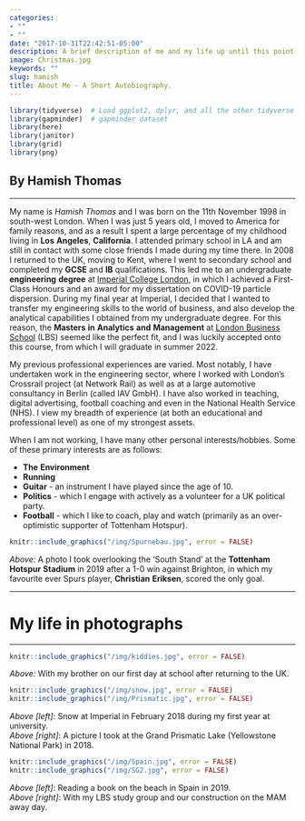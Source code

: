 ```yaml
---
categories:
- ""
- ""
date: "2017-10-31T22:42:51-05:00"
description: A brief description of me and my life up until this point. This section also includes information about some of my hobbies and personal interests.
image: Christmas.jpg
keywords: ""
slug: hamish
title: About Me - A Short Autobiography.
---
```


```r
library(tidyverse)  # Load ggplot2, dplyr, and all the other tidyverse packages
library(gapminder)  # gapminder dataset
library(here)
library(janitor)
library(grid)
library(png)
```


## By Hamish Thomas
***
My name is *Hamish* *Thomas* and I was born on the 11th November 1998 in south-west London. When I was just 5 years old, I moved to America for family reasons, and as a result I spent a large percentage of my childhood living in **Los** **Angeles**, **California**. I attended primary school in LA and am still in contact with some close friends I made during my time there. In 2008 I returned to the UK, moving to Kent, where I went to secondary school and completed my **GCSE** and **IB** qualifications. This led me to an undergraduate **engineering** **degree** at [Imperial College London](https://www.imperial.ac.uk/), in which I achieved a First-Class Honours and an award for my dissertation on COVID-19 particle dispersion. During my final year at Imperial, I decided that I wanted to transfer my engineering skills to the world of business, and also develop the analytical capabilities I obtained from my undergraduate degree. For this reason, the **Masters** **in** **Analytics** **and** **Management** at [London Business School](https://www.london.edu/) (LBS) seemed like the perfect fit, and I was luckily accepted onto this course, from which I will graduate in summer 2022. 

My previous professional experiences are varied. Most notably, I have undertaken work in the engineering sector, where I worked with London's Crossrail project (at Network Rail) as well as at a large automotive consultancy in Berlin (called IAV GmbH). I have also worked in teaching, digital advertising, football coaching and even in the National Health Service (NHS). I view my breadth of experience (at both an educational and professional level) as one of my strongest assets. 

When I am not working, I have many other personal interests/hobbies. Some of these primary interests are as follows: 

* **The** **Environment** 
* **Running** 
* **Guitar** - an instrument I have played since the age of 10.  
* **Politics** - which I engage with actively as a volunteer for a UK political party.
* **Football** - which I like to coach, play and watch (primarily as an over-optimistic supporter of Tottenham Hotspur). 

```r
knitr::include_graphics("/img/Spurnebau.jpg", error = FALSE)
```
*Above:* A photo I took overlooking the 'South Stand' at the **Tottenham** **Hotspur** **Stadium** in 2019 after a 1-0 win against Brighton, in which my favourite ever Spurs player, **Christian** **Eriksen**, scored the only goal.


***
# My life in photographs
***

```r
knitr::include_graphics("/img/kiddies.jpg", error = FALSE)
```
*Above:* With my brother on our first day at school after returning to the UK. 

```r
knitr::include_graphics("/img/snow.jpg", error = FALSE)
knitr::include_graphics("/img/Prismatic.jpg", error = FALSE)
```
*Above* *[left]*: Snow at Imperial in February 2018 during my  first year at university.  
*Above* *[right]*: A picture I took at the Grand Prismatic Lake (Yellowstone National Park) in 2018.

```r
knitr::include_graphics("/img/Spain.jpg", error = FALSE)
knitr::include_graphics("/img/SG2.jpg", error = FALSE)
```
*Above* *[left]*: Reading a book on the beach in Spain in 2019.  
*Above* *[right]*: With my LBS study group and our construction on the MAM away day.

